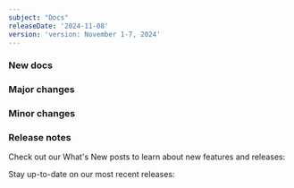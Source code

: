 ```yaml
---
subject: "Docs"
releaseDate: '2024-11-08'
version: 'version: November 1-7, 2024'
---
```


### New docs



### Major changes



### Minor changes




### Release notes

Check out our What's New posts to learn about new features and releases:


Stay up-to-date on our most recent releases:

